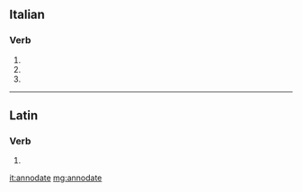 ==Italian==

===Verb===
{{head|it|verb form|cat2=past participle forms}}

# {{inflection of|annodare||2|p|pres|ind|lang=it}}
# {{inflection of|annodare||2|p|imp|lang=it}}
# {{feminine plural of|annodato|lang=it}}

----

==Latin==

===Verb===
{{la-verb-form|annōdāte}}

# {{inflection of|annōdō||1|p|pres|act|imp|lang=la}}

[[it:annodate]]
[[mg:annodate]]